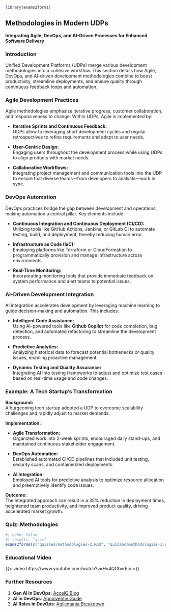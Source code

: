 ```r
library(exams2forms)
```

## **Methodologies in Modern UDPs**  
**Integrating Agile, DevOps, and AI-Driven Processes for Enhanced Software Delivery**

### **Introduction**  
Unified Development Platforms (UDPs) merge various development methodologies into a cohesive workflow. This section details how Agile, DevOps, and AI-driven development methodologies combine to boost productivity, streamline deployments, and ensure quality through continuous feedback loops and automation.

### **Agile Development Practices**  
Agile methodologies emphasize iterative progress, customer collaboration, and responsiveness to change. Within UDPs, Agile is implemented by:

- **Iterative Sprints and Continuous Feedback:**  
  UDPs allow to leveraging short development cycles and regular retrospectives to refine requirements and adapt to user needs.
  
- **User-Centric Design:**  
  Engaging users throughout the development process while using UDPs to align products with market needs.
  
- **Collaborative Workflows:**  
  Integrating project management and communication tools into the UDP to ensure that diverse teams—from developers to analysts—work in sync.

### **DevOps Automation**  
DevOps practices bridge the gap between development and operations, making automation a central pillar. Key elements include:

- **Continuous Integration and Continuous Deployment (CI/CD):**  
  Utilizing tools like GitHub Actions, Jenkins, or GitLab CI to automate testing, build, and deployment, thereby reducing human error.

- **Infrastructure as Code (IaC):**  
  Employing platforms like Terraform or CloudFormation to programmatically provision and manage infrastructure across environments.

- **Real-Time Monitoring:**  
  Incorporating monitoring tools that provide immediate feedback on system performance and alert teams to potential issues.

### **AI-Driven Development Integration**  
AI integration accelerates development by leveraging machine learning to guide decision-making and automation. This includes:

- **Intelligent Code Assistance:**  
  Using AI-powered tools like **Github Copilot** for code completion, bug detection, and automated refactoring to streamline the development process.

- **Predictive Analytics:**  
  Analyzing historical data to forecast potential bottlenecks or quality issues, enabling proactive management.

- **Dynamic Testing and Quality Assurance:**  
  Integrating AI into testing frameworks to adjust and optimize test cases based on real-time usage and code changes.

### **Example: A Tech Startup’s Transformation**

**Background:**  
A burgeoning tech startup adopted a UDP to overcome scalability challenges and rapidly adjust to market demands.

**Implementation:**

- **Agile Transformation:**  
  Organized work into 2-week sprints, encouraged daily stand-ups, and maintained continuous stakeholder engagement.
  
- **DevOps Automation:**  
  Established automated CI/CD pipelines that included unit testing, security scans, and containerized deployments.
  
- **AI Integration:**  
  Employed AI tools for predictive analysis to optimize resource allocation and preemptively identify code issues.

**Outcome:**  
The integrated approach can result in a 35% reduction in deployment times, heightened team productivity, and improved product quality, driving accelerated market growth.

### **Quiz: Methodologies**  
```r
#| echo: false
#| results: "asis"
exams2forms(c("quizzes/methodologies-2.Rmd", "quizzes/methodologies-3.Rmd", "quizzes/methodologies-4.Rmd"))
```

### Educational Video
{{< video https://www.youtube.com/watch?v=Hv4QGbvrEio >}}

### **Further Resources**
1. **Gen AI in DevOps**: [AccelQ Blog](https://www.accelq.com/blog/gen-ai-in-devops/)
2. **AI in DevOps**: [Appinventiv Guide](https://appinventiv.com/blog/ai-in-devops/)
3. **AI Roles in DevOps**: [Agilemania Breakdown](https://agilemania.com/roles-of-ai-in-devops)
